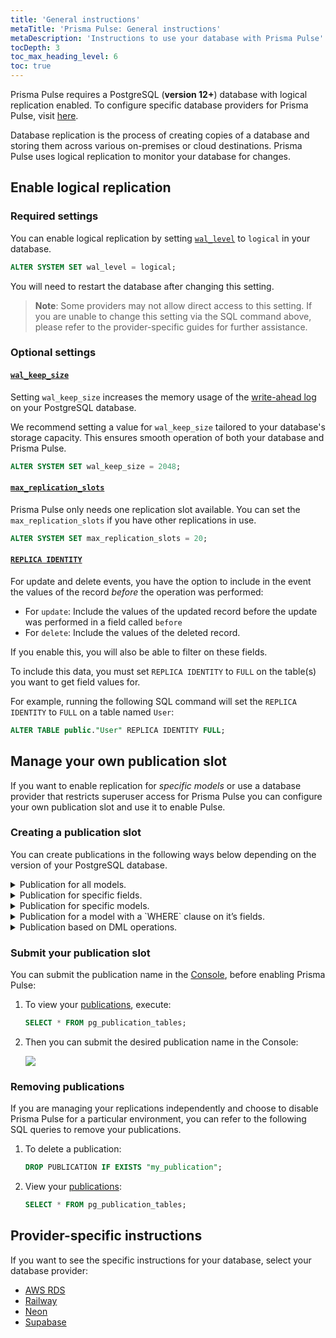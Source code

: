 ```yaml
---
title: 'General instructions'
metaTitle: 'Prisma Pulse: General instructions'
metaDescription: 'Instructions to use your database with Prisma Pulse'
tocDepth: 3
toc_max_heading_level: 6
toc: true
---
```


<Admonition> 

Prisma Pulse requires a PostgreSQL (**version 12+**) database with logical replication enabled. To configure specific database providers for Prisma Pulse, visit [here](/pulse/database-setup#provider-specific-instructions).

</Admonition> 

Database replication is the process of creating copies of a database and storing them across various on-premises or cloud destinations. Prisma Pulse uses logical replication to monitor your database for changes.

## Enable logical replication

### Required settings

You can enable logical replication by setting [`wal_level`](https://www.postgresql.org/docs/current/runtime-config-wal.html) to `logical` in your database. 

```sql
ALTER SYSTEM SET wal_level = logical;
```

You will need to restart the database after changing this setting.

> **Note**: Some providers may not allow direct access to this setting. If you are unable to change this setting via the SQL command above, please refer to the provider-specific guides for further assistance.


### Optional settings

#### [`wal_keep_size`](https://www.postgresql.org/docs/current/runtime-config-replication.html)

Setting `wal_keep_size` increases the memory usage of the [write-ahead log](https://www.postgresql.org/docs/current/wal-intro.html) on your PostgreSQL database.

We recommend setting a value for `wal_keep_size` tailored to your database's storage capacity. This ensures smooth operation of both your database and Prisma Pulse.

```sql
ALTER SYSTEM SET wal_keep_size = 2048;
```

#### [`max_replication_slots`](https://www.postgresql.org/docs/current/runtime-config-replication.html)

Prisma Pulse only needs one replication slot available. You can set the `max_replication_slots` if you have other replications in use.

```sql
ALTER SYSTEM SET max_replication_slots = 20;
```

#### [`REPLICA IDENTITY`](https://www.postgresql.org/docs/current/sql-altertable.html#SQL-ALTERTABLE-REPLICA-IDENTITY)

For update and delete events, you have the option to include in the event the values of the record _before_ the operation was performed:

- For `update`: Include the values of the updated record before the update was performed in a field called `before`
- For `delete`: Include the values of the deleted record.

If you enable this, you will also be able to filter on these fields.

To include this data, you must set `REPLICA IDENTITY` to `FULL` on the table(s) you want to get field values for.

For example, running the following SQL command will set the `REPLICA IDENTITY` to `FULL` on a table named `User`:

```sql
ALTER TABLE public."User" REPLICA IDENTITY FULL;
```

## Manage your own publication slot

If you want to enable replication for _specific models_ or use a database provider that restricts superuser access for Prisma Pulse you can configure your own publication slot and use it to enable Pulse.

### Creating a publication slot

You can create publications in the following ways below depending on the version of your PostgreSQL database.

<details>

<summary>Publication for all models.</summary>
<br/>
```sql
CREATE PUBLICATION all_models FOR ALL TABLES;
```

</details>

<details>

<summary>Publication for specific fields.</summary>

For example, create a publication that publishes all changes for table `users`, but replicates only columns `user_id` and `firstname`:

```sql
   CREATE PUBLICATION users_filtered FOR TABLE users (user_id, firstname);
```

</details>

<details>

<summary>Publication for specific models.</summary>

For example, create a publication that publishes all changes in two tables:

```sql
CREATE PUBLICATION user_and_department_publication FOR TABLE users, departments;
```

</details>

<details>

<summary>Publication for a model with a `WHERE` clause on it’s fields.</summary>

For example, create a publication that publishes all changes from active `departments`:

```sql
CREATE PUBLICATION active_departments FOR TABLE departments WHERE (active IS TRUE);
```

</details>

<details>

<summary>Publication based on DML operations.</summary>{' '}

For example, create a publication that only publishes `INSERT` operations in one table:

```sql
CREATE PUBLICATION insert_only FOR TABLE departments
WITH (publish = 'insert');
```

> `publish` (`string`)
>
> This parameter determines which DML operations will be published by the new publication to the subscribers. The value is comma-separated list of operations. The allowed operations are `insert`, `update`, `delete`, and `truncate`. The default is to publish all actions, and so the default value for this option is `'insert, update, delete, truncate'`.

You can learn more about the PostgreSQL's `CREATE PUBLICATION`, supported versions and see more examples [here](https://www.postgresql.org/docs/current/sql-createpublication.html).

</details>

### Submit your publication slot

You can submit the publication name in the [Console](https://console.prisma.io/login), before enabling Prisma Pulse:

1. To view your [publications](https://www.postgresql.org/docs/current/view-pg-publication-tables.html), execute:

   ```sql
   SELECT * FROM pg_publication_tables;
   ```

2. Then you can submit the desired publication name in the Console:

   ![](/img/pulse/replication-slot-submission.png)

### Removing publications

If you are managing your replications independently and choose to disable Prisma Pulse for a particular environment, you can refer to the following SQL queries to remove your publications.

1. To delete a publication:

   ```sql
   DROP PUBLICATION IF EXISTS "my_publication";
   ```

2. View your [publications](https://www.postgresql.org/docs/current/view-pg-publication-tables.html):

   ```sql
   SELECT * FROM pg_publication_tables;
   ```

## Provider-specific instructions

If you want to see the specific instructions for your database, select your database provider:

- [AWS RDS](/pulse/database-setup/aws-rds)
- [Railway](/pulse/database-setup/railway)
- [Neon](/pulse/database-setup/neon)
- [Supabase](/pulse/database-setup/supabase)

